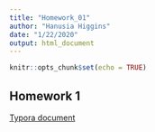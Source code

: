 ```yaml
---
title: "Homework_01"
author: "Hanusia Higgins"
date: "1/22/2020"
output: html_document
---
```


```r
knitr::opts_chunk$set(echo = TRUE)
```
## Homework 1
[Typora document](Higgins_Homework1.html)
